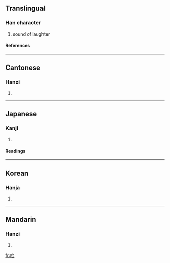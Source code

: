 ==Translingual==
===Han character===
{{Han char|rn=30|rad=口|as=06|sn=9|four=6806<sub>1</sub>|canj=口人一口 (ROMR)}}
# sound of laughter
====References====
{{Han ref|kx=0189.060|dkj=03594|dj=0408.120|hdz=10619.050|uh=54C8|ud=21704|bh=ABA2|bd=43938}}
----
==Cantonese==
===Hanzi===
{{yue-hanzi|jyut=|y=ha1, ha5}}
# {{defn|Cantonese}}
----
==Japanese==
===Kanji===
{{ja-kanji|grade=|rs=口06}}
# {{defn|Japanese}} 
====Readings====
{{ja-readings|on=[[ごう]] (gō), [[そう]] (sō)|kun=[[のむ]] (nomu), [[すする]] (susuru), [[くう]] (kuu)}}
----
==Korean==
===Hanja===
{{ko-hanja|hangeul=합|rv=hap|mr=hap}}
# {{defn|Korean}}
----
==Mandarin==
===Hanzi===
{{cmn-hanzi|pin=[[hā]] (ha1), [[hǎ]] (ha3), [[hà]] (ha4)|wg=ha<sup>1</sup>, ha<sup>3</sup>, ha<sup>4</sup>}}
# {{defn|Mandarin}}

[[fr:哈]]